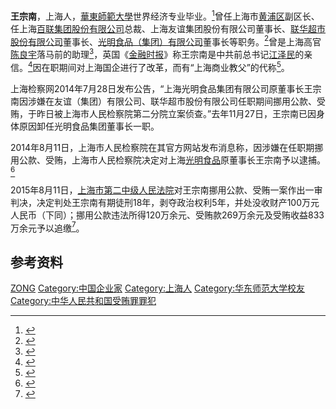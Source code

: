 {{expand|time=2014-08-12T02:59:05+00:00}}
'''王宗南'''{{BD|1955年|||}}，上海人，[[華東師範大學|華東師範大學]]世界经济专业毕业。<ref>{{Cite web |url=http://www.hkexnews.hk/listedco/listconews/sehk/2006/0502/00980/F109_c.pdf |title=聯華超市股份有限公司-董事、監事及高級管理層簡介 |accessdate=2014-10-05 |archive-date=2015-09-24 |archive-url=https://web.archive.org/web/20150924044809/http://www.hkexnews.hk/listedco/listconews/sehk/2006/0502/00980/F109_c.pdf |dead-url=no }}</ref>曾任上海市[[黄浦区|黄浦区]]副区长、任上海[[百联集团|百联集团股份有限公司]]总裁、上海友谊集团股份有限公司董事长、[[联华超市|联华超市股份有限公司]]董事长、[[光明食品|光明食品（集团）有限公司]]董事长等职务。<ref>{{cite web|url=http://finance.sina.com.cn/chanjing/gsnews/20140729/072819847393.shtml|title=光明食品集团前董事长王宗南涉贿被查|publisher=新浪网|date=2014年7月29日|language=zh-hans|accessdate=2014年8月11日|archive-date=2014年8月12日|archive-url=https://web.archive.org/web/20140812223909/http://finance.sina.com.cn/chanjing/gsnews/20140729/072819847393.shtml|dead-url=no}}</ref>曾是上海高官[[陈良宇|陈良宇]]落马前的助理<ref>{{cite web|url=http://news.qq.com/a/20140730/002250.htm|title=王宗南曾任陈良宇助理 被查或揭上海反贪风暴|publisher=腾讯|date=2014-07-30|language=zh-hans|accessdate=2014-08-11|archive-date=2014-08-12|archive-url=https://web.archive.org/web/20140812214852/http://news.qq.com/a/20140730/002250.htm|dead-url=no}}</ref>，英国《[[金融时报_(英国)|金融时报]]》称王宗南是中共前总书记[[江泽民|江泽民]]的亲信。<ref>{{cite web|url=http://www.ftchinese.com/story/001057518?full=y|title=中纪委巡视组进驻上海开展工作|publisher=FT中文网|date=2014年7月31日|language=zh-hans|accessdate=2014年8月11日|archive-date=2014年8月12日|archive-url=https://web.archive.org/web/20140812211831/http://www.ftchinese.com/story/001057518?full=y|dead-url=no}}</ref>因在职期间对上海国企进行了改革，而有“上海商业教父”的代称<ref>{{cite web|url=http://news.163.com/15/0812/02/B0PLUPRG00014Q4P_all.html#p2|title="上海商业教父"王宗南挪用公款近2亿获刑18年（全文）|publisher=新闻晨报|date=2015年8月12日|language=zh-hans|deadurl=yes|archiveurl=https://web.archive.org/web/20160919070403/http://news.163.com/15/0812/02/B0PLUPRG00014Q4P_all.html#p2|archivedate=2016年9月19日}}</ref>。

上海检察网2014年7月28日发布公告，“上海光明食品集团有限公司原董事长王宗南因涉嫌在友谊（集团）有限公司、联华超市股份有限公司任职期间挪用公款、受贿，于昨日被上海市人民检察院第二分院立案侦查。”去年11月27日，王宗南已因身体原因卸任光明食品集团董事长一职。

2014年8月11日，上海市人民检察院在其官方网站发布消息称，因涉嫌在任职期挪用公款、受贿，上海市人民检察院决定对上海[[光明食品|光明食品]]原董事长王宗南予以逮捕。<ref>{{Cite web |url=http://news.163.com/14/0812/01/A3DMCLC300014AED.html |title=陈良宇助理王宗南被捕 上海反贪风暴揭幕 |access-date=2014-08-12 |archive-url=https://web.archive.org/web/20140812213334/http://news.163.com/14/0812/01/A3DMCLC300014AED.html |archive-date=2014-08-12 |dead-url=yes }}</ref>

2015年8月11日，[[上海市第二中级人民法院|上海市第二中级人民法院]]对王宗南挪用公款、受贿一案作出一审判决，决定判处王宗南有期徒刑18年，剥夺政治权利5年，并处没收财产100万元人民币（下同）；挪用公款违法所得120万余元、受贿款269万余元及受贿收益833万余元予以追缴<ref>{{cite web|url=http://news.ifeng.com/a/20150817/44443378_0.shtml|title=光明食品原董事长王宗南获刑18年|publisher=新京报|date=2015年8月17日| language =zh-hans }}</ref>。

== 参考资料 ==
{{reflist}}
{{中共十八大以来的反腐败工作}}
{{DEFAULTSORT:W王}}
[[Category:王姓|ZONG]]
[[Category:中国企业家|Category:中国企业家]]
[[Category:上海人|Category:上海人]]
[[Category:华东师范大学校友|Category:华东师范大学校友]]
[[Category:中华人民共和国受贿罪罪犯|Category:中华人民共和国受贿罪罪犯]]